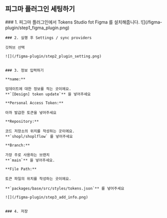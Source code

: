 
## 피그마 플러그인 세팅하기

<Steps>
    ### 1. 피그마 플러그인에서 Tokens Studio fot Figma 를 설치해줍니다.
    ![](/figma-plugin/step1_figma_plugin.png)

    ### 2. 실행 후 Settings / sync providers

    깃허브 선택

    ![](/figma-plugin/step2_plugin_setting.png)


    ### 3. 정보 입력하기

    **name:**

    업데이트에 대한 정보를 적는 곳이에요.
    **`[Design] token update`** 을 넣어주세요

    **Personal Access Token:**

    아까 발급한 토큰을 넣어주세요

    **Repository:**

    코드 저장소의 위치를 작성하는 곳이에요.
    **`shopl/shoplflow` 를 넣어주세요

    **Branch:**

    가장 주로 사용하는 브랜치
    **`main`** 을 넣어주세요.

    **File Path:**

    토큰 파일의 위치를 작성하는 곳이에요.

    **`packages/base/src/styles/tokens.json`** 를 넣어주세요

    ![](/figma-plugin/step3_add_info.png)


    ### 4. 저장
</Steps>
